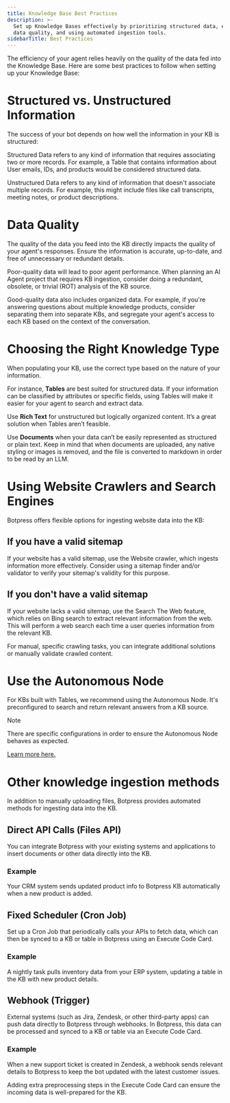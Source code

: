 ```yaml
---
title: Knowledge Base Best Practices
description: >-
  Set up Knowledge Bases effectively by prioritizing structured data, ensuring
  data quality, and using automated ingestion tools.
sidebarTitle: Best Practices
---
```


The efficiency of your agent relies heavily on the quality of the data fed into the Knowledge Base. Here are some best practices to follow when setting up your Knowledge Base:

# Structured vs. Unstructured Information

The success of your bot depends on how well the information in your KB is structured:

Structured Data refers to any kind of information that requires associating two or more records. For example, a Table that contains information about User emails, IDs, and products would be considered structured data.

Unstructured Data refers to any kind of information that doesn't associate multiple records. For example, this might include files like call transcripts, meeting notes, or product descriptions.

# Data Quality

The quality of the data you feed into the KB directly impacts the quality of your agent's responses. Ensure the information is accurate, up-to-date, and free of unnecessary or redundant details.

Poor-quality data will lead to poor agent performance. When planning an AI Agent project that requires KB ingestion, consider doing a redundant, obsolete, or trivial (ROT) analysis of the KB source.

Good-quality data also includes organized data. For example, if you're answering questions about multiple knowledge products, consider separating them into separate KBs, and segregate your agent's access to each KB based on the context of the conversation.

# Choosing the Right Knowledge Type

When populating your KB, use the correct type based on the nature of your information.

For instance, **Tables** are best suited for structured data. If your information can be classified by attributes or specific fields, using Tables will make it easier for your agent to search and extract data.

Use **Rich Text** for unstructured but logically organized content. It’s a great solution when Tables aren’t feasible.

Use **Documents** when your data can’t be easily represented as structured or plain text. Keep in mind that when documents are uploaded, any native styling or images is removed, and the file is converted to markdown in order to be read by an LLM.

# Using Website Crawlers and Search Engines

Botpress offers flexible options for ingesting website data into the KB:

## If you have a valid sitemap

If your website has a valid sitemap, use the Website crawler, which ingests information more effectively. Consider using a sitemap finder and/or validator to verify your sitemap's validity for this purpose.

## If you don't have a valid sitemap

If your website lacks a valid sitemap, use the Search The Web feature, which relies on Bing search to extract relevant information from the web. This will perform a web search each time a user queries information from the relevant KB.

For manual, specific crawling tasks, you can integrate additional solutions or manually validate crawled content.

# Use the Autonomous Node

For KBs built with Tables, we recommend using the Autonomous Node. It's preconfigured to search and return relevant answers from a KB source.

<Note>
Note

There are specific configurations in order to ensure the Autonomous Node behaves as expected.

[Learn more here.](/learn/reference/nodes/autonomous-node)
</Note>

# Other knowledge ingestion methods

In addition to manually uploading files, Botpress provides automated methods for ingesting data into the KB.

## Direct API Calls (Files API)

You can integrate Botpress with your existing systems and applications to insert documents or other data directly into the KB.

### Example

Your CRM system sends updated product info to Botpress KB automatically when a new product is added.

## Fixed Scheduler (Cron Job)

Set up a Cron Job that periodically calls your APIs to fetch data, which can then be synced to a KB or table in Botpress using an Execute Code Card.

### Example

A nightly task pulls inventory data from your ERP system, updating a table in the KB with new product details.

## Webhook (Trigger)

External systems (such as Jira, Zendesk, or other third-party apps) can push data directly to Botpress through webhooks. In Botpress, this data can be processed and synced to a KB or table via an Execute Code Card.

### Example

When a new support ticket is created in Zendesk, a webhook sends relevant details to Botpress to keep the bot updated with the latest customer issues.

Adding extra preprocessing steps in the Execute Code Card can ensure the incoming data is well-prepared for the KB.
